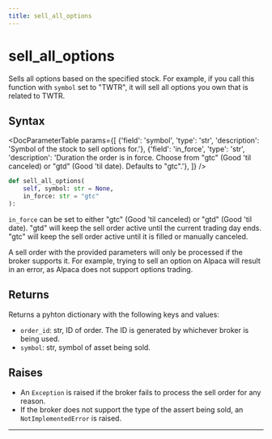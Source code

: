 ```yaml
---
title: sell_all_options
---
```


# sell_all_options

Sells all options based on the specified stock.
For example, if you call this function with `symbol` set to "TWTR", it will sell
all options you own that is related to TWTR.

## Syntax

<DocParameterTable params={[
    {'field': 'symbol',       'type': 'str', 'description': 'Symbol of the stock to sell options for.'},
    {'field': 'in_force',     'type': 'str', 'description': 'Duration the order is in force. Choose from "gtc" (Good \'til canceled) or "gtd" (Good \'til date). Defaults to "gtc".'},
]} />

```python
def sell_all_options(
    self, symbol: str = None, 
    in_force: str = "gtc"
):
```

`in_force` can be set to either "gtc" (Good 'til canceled) or "gtd" (Good 'til date). 
"gtd" will keep the sell order active until the current trading day ends.
"gtc" will keep the sell order active until it is filled or manually canceled.

A sell order with the provided parameters will only be processed if the broker supports it.
For example, trying to sell an option on Alpaca will result in an error, as Alpaca does not support options trading.

## Returns

Returns a pyhton dictionary with the following keys and values:
- `order_id`: str, ID of order. The ID is generated by whichever broker is being used.
- `symbol`: str, symbol of asset being sold.

## Raises
- An `Exception` is raised if the broker fails to process the sell order for any reason.
- If the broker does not support the type of the assert being sold, an `NotImplementedError` is raised.

---
